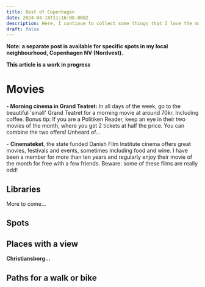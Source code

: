```yaml
---
title: Best of Copenhagen
date: 2024-04-18T11:16:00.000Z
description: Here, I continue to collect some things that I love the most about Copenhagen.
draft: false
---
```

**Note: a separate post is available for specific spots in my local neighbourhood, Copenhagen NV (Nordvest).**

**This article is a work in progress**

# **Movies**

**\- Morning cinema in Grand Teatret:** In all days of the week, go to the beautiful 'small' Grand Teatret for a morning movie at around 70kr. Including coffee. Bonus tip: If you are a Politiken Reader, keep an eye in their two movies of the month, where you get 2 tickets at half the price. You can combine the two offers! Unheard of...

\- **Cinemateket**, the state funded Danish Film Institute cinema offers great movies, festivals and events, sometimes including food and wine. I have been a member for more than ten years and regularly enjoy their movie of the month for free with a few friends. Beware: some of these films are really odd!

## Libraries

More to come...

## Spots 

## Places with a view

**Christiansborg...**

## Paths for a walk or bike

